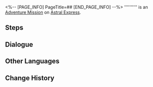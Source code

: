 <%-- [PAGE_INFO]
PageTitle=##
[END_PAGE_INFO] --%>
{{Stub|Dialogue.}}
{{Mission Infobox
|id            = 4010134
|title         = 
|image         = <!--Mission .png-->
|type          = Adventure
|event_name    = 
|chapter       = 
|requirements  = Reach [[Trailblaze Level]] 21
|summary       = <!--official mission summary from Fate's Atlas-->
|characters    = Trailblazer
|startLocation = [[Astral Express]] - [[Parlor Car]]
|world         = Astral Express
|area          = Parlor Car
|prev          = 
|next          = 
|rewards       = 
}}
'''''''''' is an [[Adventure Mission]] on [[Astral Express]].

==Steps==


<!--
==Gameplay Notes==

--><!--
==Trial Character==

-->
==Dialogue==
{{Stub Dialogue}}

{{Dialogue End}}

==Other Languages==
{{Other Languages
|en   = 
|zhs  = 
|zht  = 
|ja   = 
|ko   = 
|es   = 
|fr   = 
|ru   = 
|th   = 
|vi   = 
|de   = 
|id   = 
|pt   = 
}}

==Change History==
{{Change History|1.0}}
